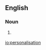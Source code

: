 ==English==

===Noun===
{{en-noun}}

# {{context|British}} {{alternative spelling of|personalization}}

[[io:personalisation]]
